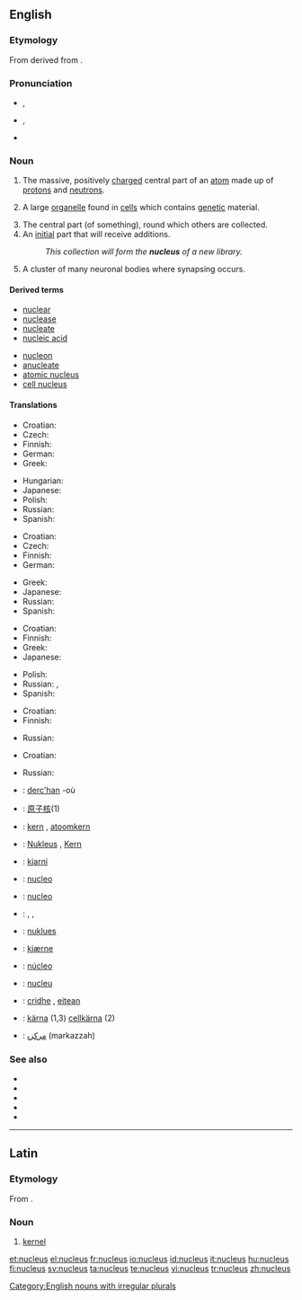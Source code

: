 {{was wotd|2006|August|26}}
==English==
{{wikipedia}}

===Etymology===
From {{etyl|la}} {{term|nucleus||kernel|lang=la}} derived from {{term|nux||nut|lang=la}}.

===Pronunciation===
* {{a|RP}} {{IPA|/ˈnjuː.kli.əs/}}, {{SAMPA|/"nju:.kli.@s/}}
* {{a|GenAm}} {{IPA|/ˈnuːkliəs/}}, {{SAMPA|/"nu:kli@s/}}
* {{audio|en-us-nucleus.ogg|Audio (US)}}

===Noun===
{{en-noun|pl=nuclei|pl2=nucleuses}}

# {{context|chemistry|physics}} The massive, positively [[charge]]d central part of an [[atom]] made up of [[proton]]s and [[neutron]]s.
# {{cytology}} A large [[organelle]] found in [[cell]]s which contains [[genetic]] material.
# The central part (of something), round which others are collected.
# An [[initial]] part that will receive additions.
#: ''This collection will form the '''nucleus''' of a new library.''
# {{neuroanatomy}} A cluster of many neuronal bodies where synapsing occurs.

====Derived terms====
{{top2}}
* [[nuclear]]
* [[nuclease]]
* [[nucleate]]
* [[nucleic acid]]
{{mid2}}
* [[nucleon]]
* [[anucleate]]
* [[atomic nucleus]]
* [[cell nucleus]]
{{bottom}}

====Translations====
{{trans-top|physics: massive, positively charged core of an atom}}
* Croatian: {{t|hr|jezgra|alt=jézgra|f}}
* Czech: {{t-|cs|jádro|n}}
* Finnish: {{t+|fi|ydin}}
* German: {{t+|de|Atomkern|m}}
* Greek: {{t+|el|πυρήνας|m|tr=pyrínas|sc=Grek}}
{{trans-mid}}
* Hungarian: {{t|hu|atommag}}
* Japanese: {{t+|ja|原子核|tr=[[げんしかく]], genshikaku|sc=Jpan}}
* Polish: {{t+|pl|jądro|n}}
* Russian: {{t+|ru|ядро|n|tr=jadró|sc=Cyrl}}
* Spanish: {{t+|es|núcleo|m}}
{{trans-bottom}}

{{trans-top|cytology: large organelle found in cells}}
* Croatian: {{t|hr|jezgra|alt=jézgra|f}}
* Czech: {{t-|cs|jádro|n}}
* Finnish: {{t+|fi|tuma}}
* German: {{t|de|Zellkern|m}}
{{trans-mid}}
* Greek: {{t+|el|πυρήνας|m|tr=pyrínas|sc=Grek}}
* Japanese: {{t|ja|細胞核|tr=saibōkaku|sc=Jpan}}
* Russian: {{t+|ru|ядро|n|tr=jadró|sc=Cyrl}}
* Spanish: {{t+|es|núcleo|m}}
{{trans-bottom}}

{{trans-top|central part of something}}
* Croatian: {{t|hr|jezgra|alt=jézgra|f}}
* Finnish: {{t+|fi|ydin}}
* Greek: {{t+|el|πυρήνας|m|tr=pyrínas|sc=Grek}}
* Japanese: {{t+|ja|核|tr=[[かく]], kaku|sc=Jpan}}
{{trans-mid}}
* Polish: {{t+|pl|jądro|n}}
* Russian: {{t+|ru|ядро|n|tr=jadró|sc=Cyrl}}, {{t+|ru|центр|m|tr=centr|sc=Cyrl}}
* Spanish: {{t+|es|núcleo|m}}
{{trans-bottom}}

{{trans-top|initial part which will receive additions}}
* Croatian: {{t|hr|jezgra|alt=jézgra|f}}
* Finnish: {{t+|fi|ydin}}
{{trans-mid}}
* Russian: {{t+|ru|ядро|n|tr=jadró|sc=Cyrl}}
{{trans-bottom}}

{{trans-top|neuroanatomy: cluster of many neuronal bodies}}
* Croatian: {{t|hr|jezgra|alt=jézgra|f}}
{{trans-mid}}
* Russian: {{t+|ru|ядро|n|tr=jadró|sc=Cyrl}}
{{trans-bottom}}

{{checktrans-top}}
* {{ttbc|Breton}}: [[derc'han]] {{m}} -où {{p}}
* {{ttbc|Chinese}}: [[原子核]](1)
* {{ttbc|Dutch}}: [[kern]] {{m}}, [[atoomkern]] {{m}}
* {{ttbc|German}}: [[Nukleus]] {{m}}, [[Kern]] {{m}}
* {{ttbc|Icelandic}}: [[kjarni]] {{m}}
* {{ttbc|Interlingua}}: [[nucleo]]
* {{ttbc|Italian}}: [[nucleo]] {{m}}
* {{ttbc|Kurdish}}: {{t|ku|navok}} {{f}}, {{t|ku|navik}} {{f}}, {{t|ku|kakil}} {{f}}
{{checktrans-mid}}
* {{ttbc|Malaysian}}: [[nuklues]]
* {{ttbc|Norwegian}}: [[kjærne]] {{m}}
* {{ttbc|Portuguese}}: [[núcleo]] {{m}}
* {{ttbc|Romanian}}: [[nucleu]] {{n}}
* {{ttbc|Scottish Gaelic}}: [[cridhe]] {{m}}, [[eitean]] {{m}}
* {{ttbc|Swedish}}: [[kärna]] {{c}} (1,3) [[cellkärna]] {{c}} (2)
* {{ttbc|Urdu}}: [[مرکزہ]] (markazzah) {{m}}
{{checktrans-bottom}}

===See also===
* {{pedialite|Atomic nucleus}}
* {{pedialite|Cell nucleus}}
* {{pedialite|Comet}}
* {{pedialite|Nucleus (neuroanatomy)}}
* {{pedialite|Nucleus (linguistics)}}

[[Category:English nouns with irregular plurals]]

----

==Latin==

===Etymology===
From {{term|nux||nut|lang=la}}.

===Noun===
{{la-noun|nucleus|nuclei|nuclei|m|second}} <!--does this need macrons? -->

# [[kernel]]

[[et:nucleus]]
[[el:nucleus]]
[[fr:nucleus]]
[[io:nucleus]]
[[id:nucleus]]
[[it:nucleus]]
[[hu:nucleus]]
[[fi:nucleus]]
[[sv:nucleus]]
[[ta:nucleus]]
[[te:nucleus]]
[[vi:nucleus]]
[[tr:nucleus]]
[[zh:nucleus]]